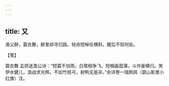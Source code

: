 ```yaml
---
---
---
```

title: 又
---







渔父醉，蓑衣舞，醉里却寻归路。轻舟短棹任横斜，醒后不知何处。





【笺】


蓑衣舞 孟郊送澹公诗：“短蓑不怕雨，白鹭相争飞。短楫画菰蒲，斗作豪横归。笑伊水健儿，浪战求光辉。不如竹枝弓，射鸭无是非。”余详卷一瑞鹧鸪（碧山影里小红旗）注。